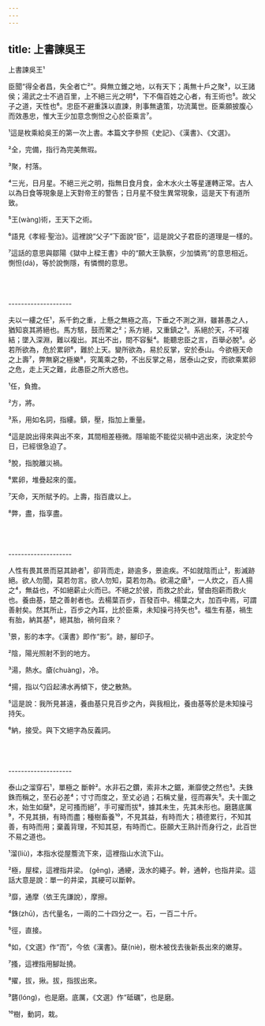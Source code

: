 ```yaml
---
---
---
```

title: 上書諫吳王
---




上書諫吳王¹

臣聞“得全者昌，失全者亡²”。舜無立錐之地，以有天下；禹無十戶之聚³，以王諸侯；湯武之士不過百里，上不絕三光之明⁴，下不傷百姓之心者，有王術也⁵。故父子之道，天性也⁶。忠臣不避重誅以直諫，則事無遺策，功流萬世。臣乘願披腹心而效愚忠，惟大王少加意念惻怛之心於臣乘言⁷。

¹這是枚乘給吳王的第一次上書。本篇文字參照《史記》、《漢書》、《文選》。

²全，完備，指行為完美無瑕。

³聚，村落。

⁴三光，日月星。不絕三光之明，指無日食月食，金木水火土等星運轉正常。古人以為日食等現象是上天對帝王的警告；日月星不發生異常現象，這是天下有道所致。

⁵王(wàng)術，王天下之術。

⁶語見《孝經·聖治》。這裡說“父子”下面說“臣”，這是說父子君臣的道理是一樣的。

⁷這話的意思與鄒陽《獄中上樑王書》中的“願大王孰察，少加憐焉”的意思相近。惻怛(dá)，等於說惻隱，有憐憫的意思。



<br/><br/><br/>--------------------

夫以一縷之任¹，系千鈞之重，上懸之無極之高，下垂之不測之淵，雖甚愚之人，猶知哀其將絕也。馬方駭，鼓而驚之²；系方絕，又重鎮之³。系絕於天，不可複結；墜入深淵，難以複出。其出不出，間不容髮⁴。能聽忠臣之言，百舉必脫⁵。必若所欲為，危於累卵⁶，難於上天。變所欲為，易於反掌，安於泰山。今欲極天命之上壽⁷，弊無窮之極樂⁸，究萬乘之勢，不出反掌之易，居泰山之安，而欲乘累卵之危，走上天之難，此愚臣之所大惑也。

¹任，負擔。

²方，將。

³系，用如名詞，指縷。鎮，壓，指加上重量。

⁴這是說出得來與出不來，其間相差極微。隱喻能不能從災禍中逃出來，決定於今日，已經很急迫了。

⁵脫，指脫離災禍。

⁶累卵，堆疊起來的蛋。

⁷天命，天所賦予的。上壽，指百歲以上。

⁸弊，盡，指享盡。



<br/><br/><br/>--------------------

人性有畏其景而惡其跡者¹，卻背而走，跡逾多，景逾疾。不如就陰而止²，影滅跡絕。欲人勿聞，莫若勿言。欲人勿知，莫若勿為。欲湯之瘡³，一人炊之，百人揚之⁴，無益也，不如絕薪止火而已。不絕之於彼，而救之於此，譬由抱薪而救火也。養由基，楚之善射者也。去楊葉百步，百發百中。楊葉之大，加百中焉，可謂善射矣。然其所止，百步之內耳，比於臣乘，未知操弓持矢也⁵。福生有基，禍生有胎，納其基⁶，絕其胎，禍何自來？

¹景，影的本字。《漢書》即作“影”。跡，腳印子。

²陰，陽光照射不到的地方。

³湯，熱水。瘡(chuàng)，冷。

⁴揚，指以勺舀起沸水再傾下，使之散熱。

⁵這是說：我所見甚遠，養由基只見百步之內，與我相比，養由基等於是未知操弓持矢。

⁶納，接受。與下文絕字為反義詞。



<br/><br/><br/>--------------------

泰山之溜穿石¹，單極之 斷幹²。水非石之鑽，索非木之鋸，漸靡使之然也³。夫銖銖而稱之，至石必差⁴；寸寸而度之，至丈必過；石稱丈量，徑而寡失⁵。夫十圍之木，始生如蘖⁶，足可搔而絕⁷，手可擢而拔⁸，據其未生，先其未形也。磨礱底厲⁹，不見其損，有時而盡；種樹畜養¹⁰，不見其益，有時而大；積德累行，不知其善，有時而用；棄義背理，不知其惡，有時而亡。臣願大王熟計而身行之，此百世不易之道也。

¹溜(liù)，本指水從屋簷流下來，這裡指山水流下山。

²極，屋樑，這裡指井梁。 (gěng)，通綆，汲水的繩子。幹，通幹，也指井梁。這話大意是說：單一的井梁，其綆可以斷幹。

³靡，通摩（依王先謙說），摩擦。

⁴銖(zhū)，古代量名，一兩的二十四分之一。石，一百二十斤。

⁵徑，直接。

⁶如，《文選》作“而”，今依《漢書》。蘖(niè)，樹木被伐去後新長出來的嫩芽。

⁷搔，這裡指用腳趾撓。

⁸擢，拔，揪。拔，指拔出來。

⁹礱(lóng)，也是磨。底厲，《文選》作“砥礪”，也是磨。

¹⁰樹，動詞，栽。